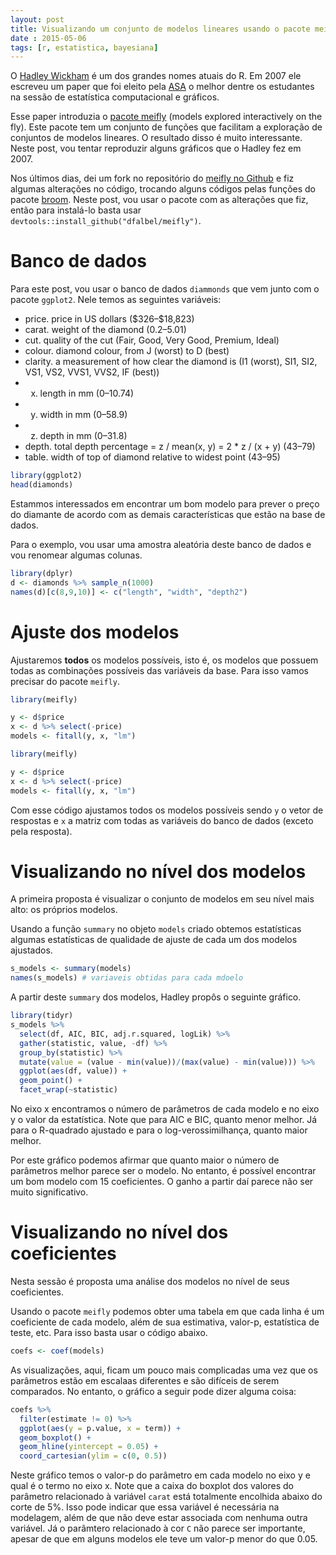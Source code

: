 ```yaml
---
layout: post
title: Visualizando um conjunto de modelos lineares usando o pacote meifly
date : 2015-05-06
tags: [r, estatistica, bayesiana]
--- 
```


O [Hadley Wickham](http://had.co.nz/) é um dos grandes nomes atuais do R. Em 2007 ele escreveu um paper que foi eleito pela [ASA](http://www.amstat.org/) o melhor dentre os estudantes na sessão de estatística computacional e gráficos.

Esse paper introduzia o [pacote meifly](http://had.co.nz/model-vis/2007-jsm.pdf) (models explored interactively on the fly). Este pacote tem um conjunto de funções que facilitam a exploração de conjuntos de modelos lineares. O resultado disso é muito interessante. Neste post, vou tentar reproduzir alguns gráficos que o Hadley fez em 2007.

Nos últimos dias, dei um fork no repositório do [meifly no Github]() e fiz algumas alterações no código, trocando alguns códigos pelas funções do pacote [broom](). Neste post, vou usar o pacote com as alterações que fiz, então para instalá-lo basta usar `devtools::install_github("dfalbel/meifly")`.

# Banco de dados

Para este post, vou usar o banco de dados `diammonds` que vem junto com o pacote `ggplot2`.
Nele temos as seguintes variáveis:

- price. price in US dollars (\$326–\$18,823)
- carat. weight of the diamond (0.2–5.01)
- cut. quality of the cut (Fair, Good, Very Good, Premium, Ideal)
- colour. diamond colour, from J (worst) to D (best)
- clarity. a measurement of how clear the diamond is (I1 (worst), SI1, SI2, VS1, VS2, VVS1, VVS2, IF (best))
- x. length in mm (0–10.74)
- y. width in mm (0–58.9)
- z. depth in mm (0–31.8)
- depth. total depth percentage = z / mean(x, y) = 2 * z / (x + y) (43–79)
- table. width of top of diamond relative to widest point (43–95)

```r
library(ggplot2)
head(diamonds)
```

Estammos interessados em encontrar um bom modelo para prever o preço do diamante de acordo com as demais características que estão na base de dados.

Para o exemplo, vou usar uma amostra aleatória deste banco de dados e vou renomear algumas colunas. 

```r
library(dplyr)
d <- diamonds %>% sample_n(1000)
names(d)[c(8,9,10)] <- c("length", "width", "depth2")
```


# Ajuste dos modelos

Ajustaremos **todos** os modelos possíveis, isto é, os modelos que possuem todas as combinações possíveis das variáveis da base. Para isso vamos precisar do pacote `meifly`.

```r
library(meifly)

y <- d$price
x <- d %>% select(-price)
models <- fitall(y, x, "lm")
```

```r
library(meifly)

y <- d$price
x <- d %>% select(-price)
models <- fitall(y, x, "lm")
```

Com esse código ajustamos todos os modelos possíveis sendo `y` o vetor de respostas e `x` a matriz com todas as variáveis do banco de dados (exceto pela resposta).

# Visualizando no nível dos modelos

A primeira proposta é visualizar o conjunto de modelos em seu nível mais alto: os próprios modelos.

Usando a função `summary` no objeto `models` criado obtemos estatísticas algumas estatísticas de qualidade de ajuste de cada um dos modelos ajustados.

```r
s_models <- summary(models)
names(s_models) # variaveis obtidas para cada mdoelo
```

A partir deste `summary` dos modelos, Hadley propôs o seguinte gráfico.

```r
library(tidyr)
s_models %>% 
  select(df, AIC, BIC, adj.r.squared, logLik) %>%
  gather(statistic, value, -df) %>%
  group_by(statistic) %>%
  mutate(value = (value - min(value))/(max(value) - min(value))) %>% 
  ggplot(aes(df, value)) + 
  geom_point() +
  facet_wrap(~statistic)
```

No eixo x encontramos o número de parâmetros de cada modelo e no eixo y o valor da estatística. Note que para AIC e BIC, quanto menor melhor. Já para o R-quadrado ajustado e para o log-verossimilhança, quanto maior melhor.

Por este gráfico podemos afirmar que quanto maior o número de parâmetros melhor parece ser o modelo. No entanto, é possível encontrar um bom modelo com 15 coeficientes. O ganho a partir daí parece não ser muito significativo.

# Visualizando no nível dos coeficientes

Nesta sessão é proposta uma análise dos modelos no nível de seus coeficientes.

Usando o pacote `meifly` podemos obter uma tabela em que cada linha é um coeficiente de cada modelo, além de sua estimativa, valor-p, estatística de teste, etc. Para isso basta usar o código abaixo.

```r
coefs <- coef(models)
```

As visualizações, aqui, ficam um pouco mais complicadas uma vez que os parâmetros estão em escalaas diferentes e são difíceis de serem comparados. No entanto, o gráfico a seguir pode dizer alguma coisa:

```r
coefs %>% 
  filter(estimate != 0) %>%
  ggplot(aes(y = p.value, x = term)) +
  geom_boxplot() +
  geom_hline(yintercept = 0.05) + 
  coord_cartesian(ylim = c(0, 0.5))
```

Neste gráfico temos o valor-p do parâmetro em cada modelo no eixo y e qual é o termo no eixo x. Note que a caixa do boxplot dos valores do parâmetro relacionado à variável `carat` está totalmente encolhida abaixo do corte de 5%. Isso pode indicar que essa variável é necessária na modelagem, além de que não deve estar associada com nenhuma outra variável. Já o parâmtero relacionado à cor `C` não parece ser importante, apesar de que em alguns modelos ele teve um valor-p menor do que 0.05.



















